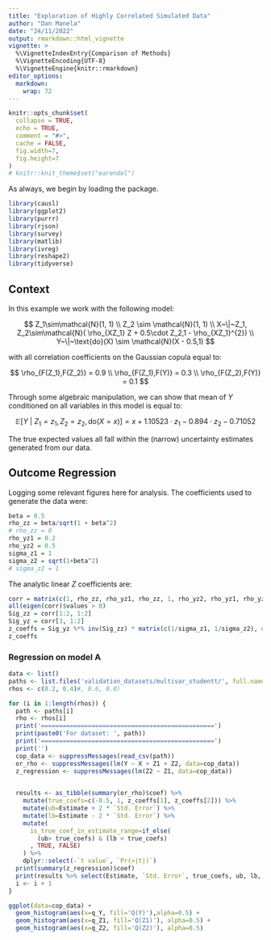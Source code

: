 ```yaml
---
title: "Exploration of Highly Correlated Simulated Data"
author: "Dan Manela"
date: "24/11/2022"
output: rmarkdown::html_vignette
vignette: >
  %\VignetteIndexEntry{Comparison of Methods}
  %\VignetteEncoding{UTF-8}
  %\VignetteEngine{knitr::rmarkdown}
editor_options: 
  markdown: 
    wrap: 72
---
```


```r
knitr::opts_chunk$set(
  collapse = TRUE,
  echo = TRUE,
  comment = "#>",
  cache = FALSE,
  fig.width=7, 
  fig.height=7
)
# knitr::knit_theme$set("earendel")
```

As always, we begin by loading the package.

```r
library(causl)
library(ggplot2)
library(purrr)
library(rjson)
library(survey)
library(matlib)
library(ivreg)
library(reshape2)
library(tidyverse)
```

## Context

In this example we work with the following model:

$$ Z_1\sim\mathcal{N}(1, 1) \\ Z_2 \sim \mathcal{N}(1,
1) \\ X~\|~Z_1, Z_2\sim\mathcal{N}( \rho_{XZ_1} Z + 0.5\cdot
Z_2,1 - \rho_{XZ_1}^{2}) \\ Y~\|~\text{do}(X) \sim \mathcal{N}(X -
0.5,1) $$

with all correlation coefficients on the Gaussian copula equal to:

$$
\rho_{F(Z_1),F(Z_2)} = 0.9 \\
\rho_{F(Z_1),F(Y)} = 0.3 \\
\rho_{F(Z_2),F(Y)} = 0.1
$$

Through some algebraic manipulation, we can show that mean of $Y$
conditioned on all variables in this model is equal to:

$$
\mathbb{E}[Y~|~Z_1=z_1, Z_2=z_2, \text{do}(X=x)] = x + 1.10523\cdot z_1 -0.894 \cdot z_2 - 0.71052
$$

The true expected values all fall within the (narrow) uncertainty
estimates generated from our data.

## Outcome Regression
Logging some relevant figures here for analysis. The coefficients used to generate the data were:
```r
beta = 0.5
rho_zz = beta/sqrt(1 + beta^2)
# rho_zz = 0
rho_yz1 = 0.2
rho_yz2 = 0.5
sigma_z1 = 1
sigma_z2 = sqrt(1+beta^2)
# sigma_z2 = 1
```

The analytic linear $Z$ coefficients are:
```r
corr = matrix(c(1, rho_zz, rho_yz1, rho_zz, 1, rho_yz2, rho_yz1, rho_yz2, 1), nrow=3, ncol=3)
all(eigen(corr)$values > 0)
Sig_zz = corr[1:2, 1:2]
Sig_yz = corr[3, 1:2]
z_coeffs = Sig_yz %*% inv(Sig_zz) * matrix(c(1/sigma_z1, 1/sigma_z2), nrow=1, ncol=2)
z_coeffs
```

### Regression on model A

```r
data <- list()
paths <- list.files('validation_datasets/multivar_studentt/', full.names=TRUE)
rhos <- c(0.2, 0.4)#, 0.6, 0.8)

for (i in 1:length(rhos)) {
  path <- paths[i]
  rho <- rhos[i]
  print('================================================')
  print(paste0('For dataset: ', path))
  print('================================================')  
  print('')
  cop_data <- suppressMessages(read_csv(path))
  or_rho <- suppressMessages(lm(Y ~ X + Z1 + Z2, data=cop_data))
  z_regression <- suppressMessages(lm(Z2 ~ Z1, data=cop_data))

  
  results <- as_tibble(summary(or_rho)$coef) %>%
    mutate(true_coefs=c(-0.5, 1, z_coeffs[1], z_coeffs[2])) %>%
    mutate(ub=Estimate + 2 * `Std. Error`) %>%
    mutate(lb=Estimate - 2 * `Std. Error`) %>%
    mutate(
      is_true_coef_in_estimate_range=if_else(
        (ub> true_coefs) & (lb < true_coefs)
      , TRUE, FALSE)
    ) %>%
    dplyr::select(-`t value`, `Pr(>|t|)`)
  print(summary(z_regression)$coef)
  print(results %>% select(Estimate, `Std. Error`, true_coefs, ub, lb, is_true_coef_in_estimate_range))
  i <- i + 1
}
```

```r
ggplot(data=cop_data) +
  geom_histogram(aes(x=q_Y, fill='Q(Y)'),alpha=0.5) +
  geom_histogram(aes(x=q_Z1, fill='Q(Z1)'), alpha=0.5) +
  geom_histogram(aes(x=q_Z2, fill='Q(Z2)'), alpha=0.5)
```